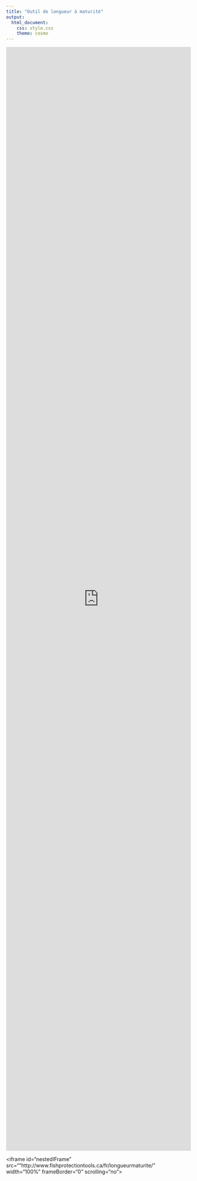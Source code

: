 ```yaml
---
title: "Outil de longueur à maturité"
output: 
  html_document:
    css: style.css
    theme: cosmo
---
```


<!-- Google Analytics Script  -->
<script>
  (function(i,s,o,g,r,a,m){i['GoogleAnalyticsObject']=r;i[r]=i[r]||function(){
  (i[r].q=i[r].q||[]).push(arguments)},i[r].l=1*new Date();a=s.createElement(o),
  m=s.getElementsByTagName(o)[0];a.async=1;a.src=g;m.parentNode.insertBefore(a,m)
  })(window,document,'script','https://www.google-analytics.com/analytics.js','ga');

  ga('create', 'UA-88888600-1', 'auto');
  ga('send', 'pageview');

</script>

<iframe src="http://www.fishprotectiontools.ca/fr/longueurmaturite/" width="100%" height="3000px" style="border:none"></iframe>


<iframe id="nestedIFrame" src=""http://www.fishprotectiontools.ca/fr/longueurmaturite/" width="100%" frameBorder="0" scrolling="no"></iframe>

<!-- Load JS to automatically resize iframe depending on height of shiny app  -->
<script src="http://ajax.googleapis.com/ajax/libs/jquery/1.11.0/jquery.min.js"></script>
<script type="text/javascript" src="./JS/ie8.polyfils.min.js"></script>
<script type="text/javascript" src="./JS/iframeResizer.min.js"></script>
<script type="text/javascript">
   iFrameResize({heightCalculationMethod: "lowestElement"});
</script>
